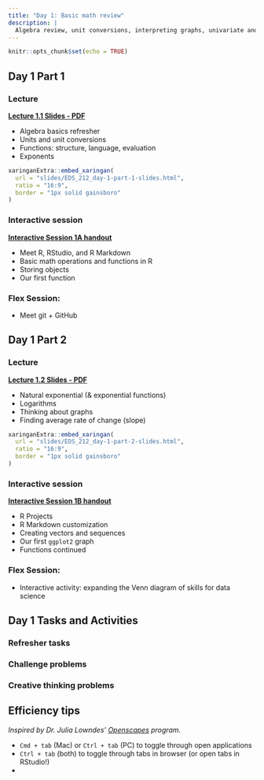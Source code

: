 ```yaml
---
title: "Day 1: Basic math review"
description: |
  Algebra review, unit conversions, interpreting graphs, univariate and multivariate functions, exponents, the natural exponential, and logarithms
---
```


<!-- Note to self: Run the xaringan_to_pdf.R code to get function, then ran `xaringan_to_pdf("slides/EDS_212_day-1-part-1-slides.html")` to produce the PDF for these slides. -->

```r
knitr::opts_chunk$set(echo = TRUE)
```

## Day 1 Part 1 

### Lecture

**[Lecture 1.1 Slides - PDF](slides/EDS_212_day-1-part-1-slides.pdf)**

- Algebra basics refresher
- Units and unit conversions
- Functions: structure, language, evaluation
- Exponents

```r
xaringanExtra::embed_xaringan(
  url = "slides/EDS_212_day-1-part-1-slides.html",
  ratio = "16:9",
  border = "1px solid gainsboro"
)
```

### Interactive session 

**[Interactive Session 1A handout](comp_session_keys/comp_session_1a.html)**

- Meet R, RStudio, and R Markdown
- Basic math operations and functions in R
- Storing objects
- Our first function

### Flex Session: 

- Meet git + GitHub

## Day 1 Part 2

### Lecture

**[Lecture 1.2 Slides - PDF](slides/EDS_212_day-1-part-2-slides.pdf)**

- Natural exponential (& exponential functions)
- Logarithms
- Thinking about graphs
- Finding average rate of change (slope)

```r
xaringanExtra::embed_xaringan(
  url = "slides/EDS_212_day-1-part-2-slides.html",
  ratio = "16:9",
  border = "1px solid gainsboro"
)
```

### Interactive session

**[Interactive Session 1B handout](comp_session_keys/comp_session_1b.html)**

- R Projects
- R Markdown customization
- Creating vectors and sequences
- Our first `ggplot2` graph
- Functions continued

### Flex Session: 

- Interactive activity: expanding the Venn diagram of skills for data science

## Day 1 Tasks and Activities

### Refresher tasks

### Challenge problems

### Creative thinking problems

## Efficiency tips

*Inspired by Dr. Julia Lowndes' [Openscapes](openscapes.org) program.*

- `Cmd + tab` (Mac) or `Ctrl + tab` (PC) to toggle through open applications
- `Ctrl + tab` (both) to toggle through tabs in browser (or open tabs in RStudio!)
- 

